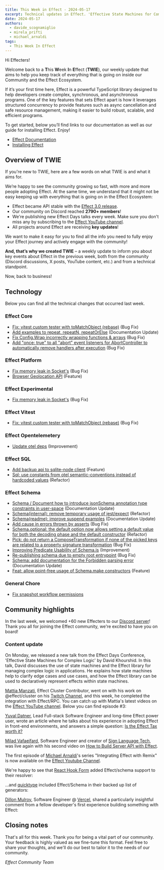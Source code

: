 ```yaml
---
title: This Week in Effect - 2024-05-17
excerpt: Technical updates in Effect. 'Effective State Machines for Complex Logic' by David Khourshid. 'Integrating Effect with Remix' Ep.1 by Michael Arnaldi
date: 2024-05-17
authors:
  - davide_scognamiglio
  - mirela_prifti
  - michael_arnaldi
tags:
  - This Week In Effect
---
```



Hi Effecters!

Welcome back to a **T**his **W**eek **I**n **E**ffect (**TWIE**), our weekly update that aims to help you keep track of everything that is going on inside our Community and the Effect Ecosystem.

If it’s your first time here, Effect is a powerful TypeScript library designed to help developers create complex, synchronous, and asynchronous programs. One of the key features that sets Effect apart is how it leverages structured concurrency to provide features such as async cancellation and safe resource management, making it easier to build robust, scalable, and efficient programs.

To get started, below you’ll find links to our documentation as well as our guide for installing Effect. Enjoy!

- [Effect Documentation](/docs/getting-started/introduction)
- [Installing Effect](/docs/getting-started/installation)

## Overview of TWIE

If you're new to TWIE, here are a few words on what TWIE is and what it aims for.

We’re happy to see the community growing so fast, with more and more people adopting Effect. At the same time, we understand that it might not be easy keeping up with everything that is going on in the Effect Ecosystem:

- Effect became API stable with the [Effect 3.0 release](https://effect.website/blog/effect-3.0).
- Our community on Discord reached **2790+ members**!
- We're publishing new Effect Days talks every week. Make sure you don't miss any by subscribing to the [Effect YouTube channel](https://www.youtube.com/@effect-ts).
- All projects around Effect are receiving **key updates**!

We want to make it easy for you to find all the info you need to fully enjoy your Effect journey and actively engage with the community!

**And, that’s why we created TWIE** – a weekly update to inform you about key events about Effect in the previous week, both from the community (Discord discussions, X posts, YouTube content, etc.) and from a technical standpoint.

Now, back to business!

## Technology

Below you can find all the technical changes that occurred last week.

### Effect Core
+ [Fix: vitest custom tester with toMatchObject (rebase)](https://github.com/Effect-TS/effect/pull/2732) (Bug Fix)
+ [Add examples to repeat, repeatN, repeatOrElse](https://github.com/Effect-TS/effect/pull/2760) (Documentation Update)
+ [Fix Config.Wrap incorrectly wrapping functions & arrays](https://github.com/Effect-TS/effect/pull/2762) (Bug Fix)
+ [Add "once: true" to all "abort" event listeners for AbortController to automatically remove handlers after execution](https://github.com/Effect-TS/effect/pull/2761) (Bug Fix)

### Effect Platform
+ [Fix memory leak in Socket's](https://github.com/Effect-TS/effect/pull/2750) (Bug Fix)
+ [Browser Geolocation API](https://github.com/Effect-TS/effect/pull/2691) (Feature)

### Effect Experimental
+ [Fix memory leak in Socket's](https://github.com/Effect-TS/effect/pull/2750) (Bug Fix)

### Effect Vitest
+ [Fix: vitest custom tester with toMatchObject (rebase)](https://github.com/Effect-TS/effect/pull/2732) (Bug Fix)

### Effect Opentelemetery
+ [Update otel deps](https://github.com/Effect-TS/effect/pull/2736) (Improvement)

### Effect SQL
+ [Add backup api to sqlite-node client](https://github.com/Effect-TS/effect/pull/2749) (Feature)
+ [Sql: use constants from otel semantic-conventions instead of hardcoded values](https://github.com/Effect-TS/effect/pull/2712) (Refactor)

### Effect Schema
+ [Schema / Document how to introduce jsonSchema annotation type constraints in user-space](https://github.com/Effect-TS/effect/pull/2726) (Documentation Update)
+ [Schema(internal): remove temporary usage of jest/expect](https://github.com/Effect-TS/effect/pull/2734) (Refactor)
+ [Schema(readme): improve suspend examples](https://github.com/Effect-TS/effect/pull/2735) (Documentation Update)
+ [Add cause in errors thrown by asserts](https://github.com/Effect-TS/effect/pull/2738) (Bug Fix)
+ [Schema.optional: the default option now allows setting a default value for both the decoding phase and the default constructor](https://github.com/Effect-TS/effect/pull/2741) (Refactor)
+ [Pick: do not return a ComposeTransformation if none of the picked keys are related to a property signature transformation](https://github.com/Effect-TS/effect/pull/2746) (Bug Fix)
+ [Improving Predicate Usability of Schema.is](https://github.com/Effect-TS/effect/pull/2756) (Improvement)
+ [Re-publishing schema due to empty root entrypoint](https://github.com/Effect-TS/effect/pull/2757) (Bug Fix)
+ [Schema: add documentation for the Forbidden parsing error](https://github.com/Effect-TS/effect/pull/2766) (Documentation Update)
+ [Feat: allow point-free usage of Schema.make constructors](https://github.com/Effect-TS/effect/pull/2769) (Feature)

### General Chore
+ [Fix snapshot workflow permissions](https://github.com/Effect-TS/effect/pull/2752)

## Community highlights

In the last week, we welcomed +60 new Effecters to our [Discord server](https://discord.gg/effect-ts)! Thank you all for joining the Effect community, we're excited to have you on board!

### Content update

On Monday, we released a new talk from the Effect Days Conference, 'Effective State Machines for Complex Logic' by David Khourshid. In this talk, David discusses the use of state machines and the Effect library for managing complex logic in applications. He explains how state machines help to clarify edge cases and use cases, and how the Effect library can be used to declaratively represent effects within state machines.

<YouTube
  id="https://www.youtube.com/embed/mZJxGgI7FXU?si=mG9FdlMRJnNYFaTO"
  title="Effective state machines for complex logic by David Khourshid (Effect Days 2024)"
/>

[Mattia Manzati](https://twitter.com/MattiaManzati), Effect Cluster Contributor, went on with his work on @effect/cluster on his [Twitch Channel](https://www.twitch.tv/videos/2135438468), and this week, he completed the integration with Effect/RPC. You can catch up with Mattia's latest videos on the [Effect YouTube channel](https://www.youtube.com/@effect-ts). Below you can find episode #3:

<YouTube
  id="https://www.youtube.com/embed/8WanmCpq_Mw?si=M9mvFH6umk9273mi"
  title="Effect Cluster | Integrating Effect RPC (Part 1) by Mattia Manzati"
/>

[Yuval Datner](https://x.com/Datnerr), Lead Full-stack Software Engineer and long-time Effect power user, wrote an article where he talks about his experience in adopting Effect in front-end environments, and answers a simple question: [Is the Effect Tax worth it?](https://dev.to/datner/the-effect-tax-3gn0)

<Tweet id="1789938747238167003" />

[Milad Vafaeifard](https://twitter.com/miladvafaeifard), Software Engineer and creator of [Sign Language Tech](https://www.youtube.com/channel/UCIPaBhc8mQHrt6o0OTuCUXQ), was live again with his second video on [How to Build Server API with Effect](https://www.youtube.com/watch?v=-kg4ChAps_c).

<YouTube
  id="https://www.youtube.com/embed/-kg4ChAps_c?si=s4T_NWJHIhbXiLEC"
  title="Let's Build Server API Using Effect Part 2"
/>

The first episode of [Michael Arnaldi](https://twitter.com/MichaelArnaldi)'s series "Integrating Effect with Remix" is now available on the [Effect Youtube Channel](https://www.youtube.com/channel/UC8wNHsXmEuoikbwRdLeoJQg).

<YouTube
  id="https://www.youtube.com/embed/THods1Q_qL8?si=PrPsXpG_L0KgwCdA"
  title="Integrating Remix with Effect by Michael Arnaldi"
/>

We're happy to see that [React Hook Form](https://react-hook-form.com/) added Effect/schema support to their resolver:

<Tweet id="1790545199539892297" />

...and [quicktype](https://app.quicktype.io/) included Effect/Schema in their backed up list of generators:

<Tweet id="1790433190286393492" />

[Dillon Mulroy](https://twitter.com/dillon_mulroy), Software Engineer @ [Vercel](https://vercel.com), shared a particularly insightful comment from a fellow developer's first experience building something with Effect:

<Tweet id="1790905374867906617" />

## Closing notes

That's all for this week. Thank you for being a vital part of our community. Your feedback is highly valued as we fine-tune this format. Feel free to share your thoughts, and we'll do our best to tailor it to the needs of our community.

_Effect Community Team_
